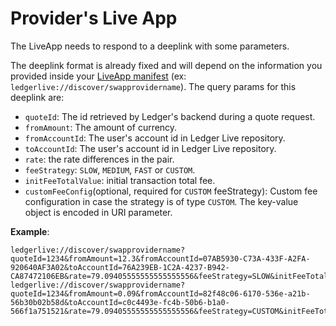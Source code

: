 # Provider's Live App

The LiveApp needs to respond to a deeplink with some parameters.

The deeplink format is already fixed and will depend on the information you provided inside your [LiveApp manifest](../../../ledger-live/discover/non-dapp) (ex: `ledgerlive://discover/swapprovidername`).
The query params for this deeplink are:
* `quoteId`: The id retrieved by Ledger's backend during a quote request.
* `fromAmount`: The amount of currency.
* `fromAccountId`: The user's account id in Ledger Live repository.
* `toAccountId`: The user's account id in Ledger Live repository.
* `rate`: the rate differences in the pair.
* `feeStrategy`: `SLOW`, `MEDIUM`, `FAST` or `CUSTOM`.
* `initFeeTotalValue`: initial transaction total fee.
* `customFeeConfig`(optional, required for `CUSTOM` feeStrategy): Custom fee configuration in case the strategy is of type `CUSTOM`. The key-value object is encoded in URI parameter.

__Example__:
```
ledgerlive://discover/swapprovidername?quoteId=1234&fromAmount=12.3&fromAccountId=07AB5930-C73A-433F-A2FA-920640AF3A02&toAccountId=76A239EB-1C2A-4237-B942-CA87472106EB&rate=79.09405555555555555556&feeStrategy=SLOW&initFeeTotalValue=878198522989412
ledgerlive://discover/swapprovidername?quoteId=1234&fromAmount=0.09&fromAccountId=82f48c06-6170-536e-a21b-56b30b02b58d&toAccountId=c0c4493e-fc4b-50b6-b1a0-566f1a751521&rate=79.09405555555555555556&feeStrategy=CUSTOM&initFeeTotalValue=878198522989412&customFeeConfig=%7B%22maxFeePerGas%22%3A%2212000000000%22%2C%22maxPriorityFeePerGas%22%3A%221000000000%22%2C%22userGasLimit%22%3Anull%2C%22gasLimit%22%3A%2221000%22%7D
```